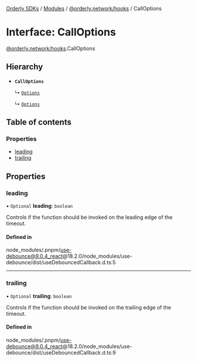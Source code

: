 [Orderly SDKs](./../README) / [Modules](./../modules) / [@orderly.network/hooks](./../modules/orderly_network_hooks) / CallOptions

# Interface: CallOptions

[@orderly.network/hooks](./../modules/orderly_network_hooks).CallOptions

## Hierarchy

- **`CallOptions`**

  ↳ [`Options`](./orderly_network_hooks.Options)

  ↳ [`Options`](./orderly_network_hooks.Options)

## Table of contents

### Properties

- [leading](./orderly_network_hooks.CallOptions#leading)
- [trailing](./orderly_network_hooks.CallOptions#trailing)

## Properties

### leading

• `Optional` **leading**: `boolean`

Controls if the function should be invoked on the leading edge of the timeout.

#### Defined in

node_modules/.pnpm/use-debounce@9.0.4_react@18.2.0/node_modules/use-debounce/dist/useDebouncedCallback.d.ts:5

___

### trailing

• `Optional` **trailing**: `boolean`

Controls if the function should be invoked on the trailing edge of the timeout.

#### Defined in

node_modules/.pnpm/use-debounce@9.0.4_react@18.2.0/node_modules/use-debounce/dist/useDebouncedCallback.d.ts:9
